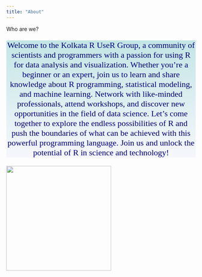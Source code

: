 ```yaml
---
title: "About"
---
```


Who are we?

::: {style="color: navy; font-size: 22px; font-family: Garamond; text-align: center; border-radius: 3px; background-image: linear-gradient(#C3E5E5, #F6F7FC);"}
Welcome to the Kolkata R UseR Group, a community of scientists and programmers with a passion for using R for data analysis and visualization. Whether you're a beginner or an expert, join us to learn and share knowledge about R programming, statistical modeling, and machine learning. Network with like-minded professionals, attend workshops, and discover new opportunities in the field of data science. Let's come together to explore the endless possibilities of R and push the boundaries of what can be achieved with this powerful programming language. Join us and unlock the potential of R in science and technology!
:::

![](images/logo_orig_644kb.png){fig-align="center" width="279"}
